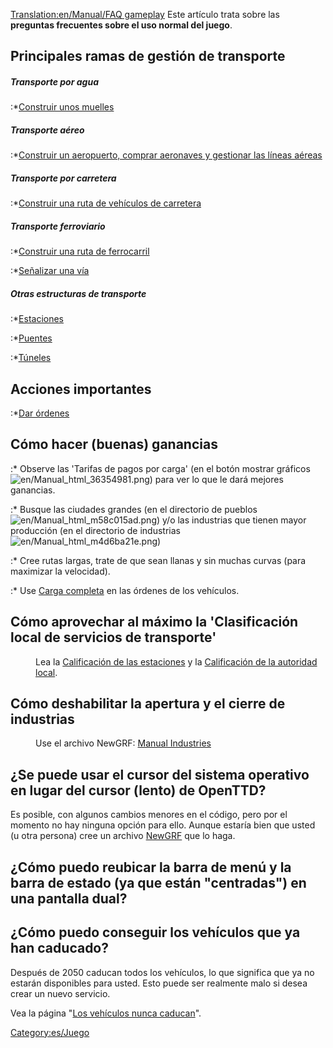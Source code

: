 [[Translation:en/Manual/FAQ gameplay]]
{{es/FAQmenu}}
Este artículo trata sobre las '''preguntas frecuentes sobre el uso normal del juego'''.

==Principales ramas de gestión de transporte==
=====Transporte por agua=====
:*[[es/Manual/Construir rutas marítimas|Construir unos muelles]]

=====Transporte aéreo=====
:*[[es/Manual/Construcción de aeropuertos|Construir un aeropuerto, comprar aeronaves y gestionar las líneas aéreas]]

=====Transporte por carretera=====
:*[[es/Manual/Construcción de carreteras|Construir una ruta de vehículos de carretera]]

=====Transporte ferroviario=====
:*[[es/Manual/Construcción de ferrocarriles|Construir una ruta de ferrocarril]]
:*[[es/Manual/Señales|Señalizar una vía]]

=====Otras estructuras de transporte=====
:*[[es/Manual/Estaciones|Estaciones]]
:*[[es/Manual/Puentes|Puentes]]
:*[[es/Manual/Túneles|Túneles]]

==Acciones importantes==
:*[[es/Manual/Órdenes|Dar órdenes]]

==Cómo hacer (buenas) ganancias==
:* Observe las 'Tarifas de pagos por carga' (en el botón mostrar gráficos [[File:en/Manual html 36354981.png]]) para ver lo que le dará mejores ganancias.
:* Busque las ciudades grandes (en el directorio de pueblos [[File:en/Manual html m58c015ad.png]]) y/o las industrias que tienen mayor producción (en el directorio de industrias [[File:en/Manual html m4d6ba21e.png]])
:* Cree rutas largas, trate de que sean llanas y sin muchas curvas (para maximizar la velocidad).
:* Use [[es/Manual/Órdenes#Carga_completa|Carga completa]] en las órdenes de los vehículos.

==Cómo aprovechar al máximo la 'Clasificación local de servicios de transporte'==
:Lea la [[es/Manual/Game Mechanics/Main Page#Calificación de las estaciones|Calificación de las estaciones]] y la [[es/Manual/Game Mechanics/Main Page#Calificación de la autoridad local|Calificación de la autoridad local]].

==Cómo deshabilitar la apertura y el cierre de industrias==
:Use el archivo NewGRF: [http://grfcrawler.tt-forums.net/details.php?do=details&id=244 Manual Industries]

==¿Se puede usar el cursor del sistema operativo en lugar del cursor (lento) de OpenTTD?==
Es posible, con algunos cambios menores en el código, pero por el momento no hay ninguna opción para ello. Aunque estaría bien que usted (u otra persona) cree un archivo [[es/Manual/NewGRF|NewGRF]] que lo haga.

== ¿Cómo puedo reubicar la barra de menú y la barra de estado (ya que están "centradas") en una pantalla dual?==

==¿Cómo puedo conseguir los vehículos que ya han caducado?==
Después de 2050 caducan todos los vehículos, lo que significa que ya no estarán disponibles para usted. Esto puede ser realmente malo si desea crear un nuevo servicio.

Vea la página "[[es/Los vehículos nunca caducan|Los vehículos nunca caducan]]".

[[Category:es/Juego]]